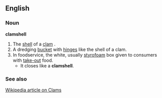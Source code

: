 {{Noimage}}
== English ==
=== Noun ===
'''clamshell'''

# The [[shell]] of a [[clam]] .
# A dredging [[bucket]] with [[hinge]]s like the shell of a clam.
# In foodservice, the white, usually [[styrofoam]] box given to consumers with [[take-out]] food. 
#*It closes like a '''clamshell'''.

=== See also ===
[[:w:Clam|Wikipedia article on Clams]]